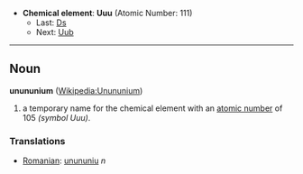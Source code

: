 *'''Chemical element''': '''Uuu''' (Atomic Number: 111)
**Last: [[Darmstadtium|Ds]]
**Next: [[Ununbiium|Uub]]
----
== Noun ==
'''unununium''' ([[en:Unununium|Wikipedia:Unununium]])

# a temporary name for the chemical element with an [[atomic number]] of 105 ''(symbol Uuu)''.

===Translations===
*[[Romanian]]: [[unununiu]] ''n''